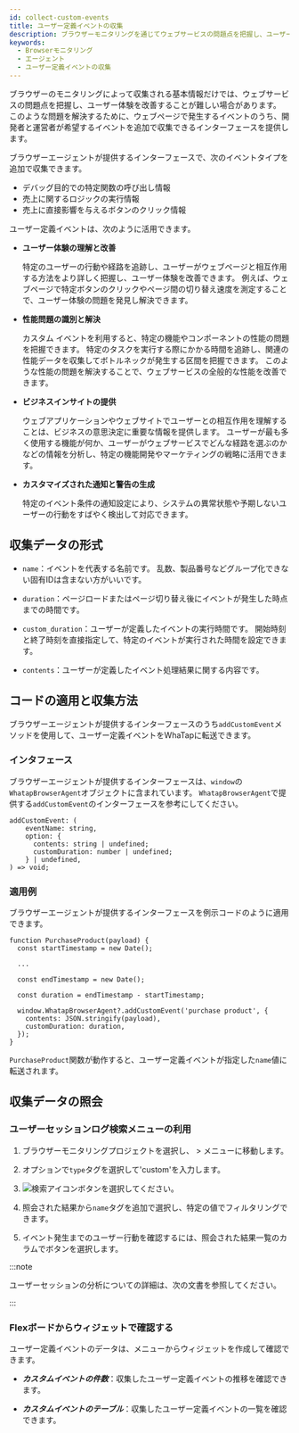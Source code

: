 ```yaml
---
id: collect-custom-events
title: ユーザー定義イベントの収集
description: ブラウザーモニタリングを通じてウェブサービスの問題点を把握し、ユーザー体験を改善するために、ウェブページで発生するイベントのうち、開発者と運営者が希望するイベントを追加で収集できるインターフェースを提供します。
keywords:
  - Browserモニタリング
  - エージェント
  - ユーザー定義イベントの収集
---
```


ブラウザーのモニタリングによって収集される基本情報だけでは、ウェブサービスの問題点を把握し、ユーザー体験を改善することが難しい場合があります。 このような問題を解決するために、ウェブページで発生するイベントのうち、開発者と運営者が希望するイベントを追加で収集できるインターフェースを提供します。

ブラウザーエージェントが提供するインターフェースで、次のイベントタイプを追加で収集できます。

- デバッグ目的での特定関数の呼び出し情報
- 売上に関するロジックの実行情報
- 売上に直接影響を与えるボタンのクリック情報

ユーザー定義イベントは、次のように活用できます。

- **ユーザー体験の理解と改善**

  特定のユーザーの行動や経路を追跡し、ユーザーがウェブページと相互作用する方法をより詳しく把握し、ユーザー体験を改善できます。 例えば、ウェブページで特定ボタンのクリックやページ間の切り替え速度を測定することで、ユーザー体験の問題を発見し解決できます。

- **性能問題の識別と解決**

  カスタム イベントを利用すると、特定の機能やコンポーネントの性能の問題を把握できます。 特定のタスクを実行する際にかかる時間を追跡し、関連の性能データを収集してボトルネックが発生する区間を把握できます。 このような性能の問題を解決することで、ウェブサービスの全般的な性能を改善できます。

- **ビジネスインサイトの提供**

  ウェブアプリケーションやウェブサイトでユーザーとの相互作用を理解することは、ビジネスの意思決定に重要な情報を提供します。 ユーザーが最も多く使用する機能が何か、ユーザーがウェブサービスでどんな経路を選ぶのかなどの情報を分析し、特定の機能開発やマーケティングの戦略に活用できます。

- **カスタマイズされた通知と警告の生成**

  特定のイベント条件の通知設定により、システムの異常状態や予期しないユーザーの行動をすばやく検出して対応できます。

## 収集データの形式

- `name`：イベントを代表する名前です。 乱数、製品番号などグループ化できない固有IDは含まない方がいいです。

- `duration`：ページロードまたはページ切り替え後にイベントが発生した時点までの時間です。

- `custom_duration`：ユーザーが定義したイベントの実行時間です。 開始時刻と終了時刻を直接指定して、特定のイベントが実行された時間を設定できます。

- `contents`：ユーザーが定義したイベント処理結果に関する内容です。

## コードの適用と収集方法

ブラウザーエージェントが提供するインターフェースのうち`addCustomEvent`メソッドを使用して、ユーザー定義イベントをWhaTapに転送できます。

### インタフェース

ブラウザーエージェントが提供するインターフェースは、`window`の`WhatapBrowserAgent`オブジェクトに含まれています。 `WhatapBrowserAgent`で提供する`addCustomEvent`のインターフェースを参考にしてください。

```tsx title='Typescript'
addCustomEvent: (
    eventName: string,
    option: {
      contents: string | undefined;
      customDuration: number | undefined;
    } | undefined,
) => void;
```

### 適用例

ブラウザーエージェントが提供するインターフェースを例示コードのように適用できます。

```tsx title='Typescript'
function PurchaseProduct(payload) {
  const startTimestamp = new Date();

  ...

  const endTimestamp = new Date();

  const duration = endTimestamp - startTimestamp;

  window.WhatapBrowserAgent?.addCustomEvent('purchase product', {
    contents: JSON.stringify(payload),
    customDuration: duration,
  });
}
```

`PurchaseProduct`関数が動作すると、ユーザー定義イベントが指定した`name`値に転送されます。

## 収集データの照会

### ユーザーセッションログ検索メニューの利用

1. ブラウザーモニタリングプロジェクトを選択し、<Cmdname sid="side_analysis" className="uitext" /> > <Cmdname sid="side_userSessionEventSearch" className="uitext" />メニューに移動します。

2. <Cmdname sid="filter" className="uitext" />オプションで<code>type</code>タグを選択して'custom'を入力します。

   <ImgLang img='collect-custom-events-example01.png' desc='フィルタ検索' />

3. ![検索アイコン](/img/ico-btn-search.png)ボタンを選択してください。

4. 照会された結果から`name`タグを追加で選択し、特定の値でフィルタリングできます。

   <ImgLang img='collect-custom-events-example02.png' desc='フィルタ検索' />

5. イベント発生までのユーザー行動を確認するには、照会された結果一覧の<Cmdname sid="TTL07736" className="uitext" />カラムで<Cmdname sid="analysis" className="uitext" />ボタンを選択します。

   <ImgLang img='collect-custom-events-example03.png' desc='ユーザーセッション分析' />

:::note

ユーザーセッションの分析についての詳細は、次の文書を参照してください。

:::

### Flexボードからウィジェットで確認する

ユーザー定義イベントのデータは、<Cmdname sid="side_flexboard" className="uitext" />メニューからウィジェットを作成して確認できます。

<ImgLang img='browser-flexboard-custom-event-widget.png' desc='カスタムイベントウィジェット' />

- **_カスタムイベントの件数_**：収集したユーザー定義イベントの推移を確認できます。

- **_カスタムイベントのテーブル_**：収集したユーザー定義イベントの一覧を確認できます。
